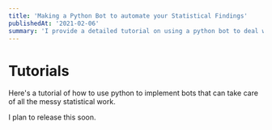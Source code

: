 ```yaml
---
title: 'Making a Python Bot to automate your Statistical Findings'
publishedAt: '2021-02-06'
summary: 'I provide a detailed tutorial on using a python bot to deal with simple statistical methods.'
---
```


# Tutorials

Here's a tutorial of how to use python to implement bots that can take care of all the messy statistical work.

I plan to release this soon.
